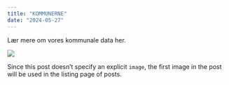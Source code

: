 ```yaml
---
title: "KOMMUNERNE"
date: "2024-05-27"
---
```


Lær mere om vores kommunale data her.

![](thumbnail.jpg)

Since this post doesn't specify an explicit `image`, the first image in the post will be used in the listing page of posts.
